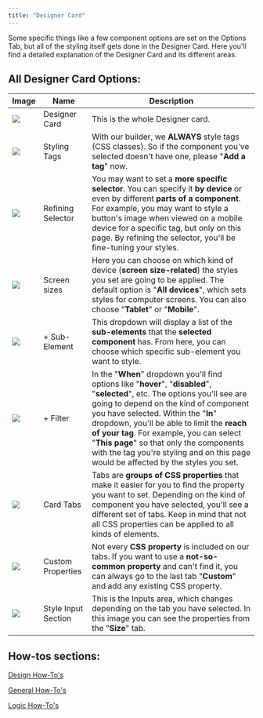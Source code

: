 ```yaml
---
title: "Designer Card"
---
```


Some specific things like a few component options are set on the Options Tab, but all of the styling itself gets done in the Designer Card. Here you'll find a detailed explanation of the Designer Card and its different areas. 

## All Designer Card Options:

| Image                                                                                                                                                                                                                              | Name                | Description                                                                                                                                                                                                                                                                                                                                                                                                                                 |
| ---------------------------------------------------------------------------------------------------------------------------------------------------------------------------------------------------------------------------------- | ------------------- | ------------------------------------------------------------------------------------------------------------------------------------------------------------------------------------------------------------------------------------------------------------------------------------------------------------------------------------------------------------------------------------------------------------------------------------------- |
| ![](/images/guides/image.png)               | Designer Card       | This is the whole Designer card.                                                                                                                                                                                                                                                                                                                                                                                                            |
| ![](/images/guides/image.png)               | Styling Tags        | With our builder, we **ALWAYS** style tags (CSS classes). So if the component you've selected doesn't have one, please "**Add a tag**" now.                                                                                                                                                                                                                                                                                                 |
| ![](/images/guides/image.png)               | Refining Selector   | You may want to set a **more specific selector**. You can specify it **by device** or even by different **parts of a component**. For example, you may want to style a button's image when viewed on a mobile device for a specific tag, but only on this page. By refining the selector, you'll be fine-tuning your styles.                                                                                                                |
| ![](/images/guides/2023-03-10_15h32_21.png) | Screen sizes        | Here you can choose on which kind of device (**screen size-related**) the styles you set are going to be applied. The default option is "**All devices**", which sets styles for computer screens. You can also choose "**Tablet**" or "**Mobile**".                                                                                                                                                                                        |
| ![](/images/guides/image.png)               | \+ Sub-Element      | This dropdown will display a list of the **sub-elements** that the **selected component** has. From here, you can choose which specific sub-element you want to style.                                                                                                                                                                                                                                                                      |
| ![](/images/guides/image.png)               | \+ Filter           | In the "**When**" dropdown you'll find options like "**hover**", "**disabled**", "**selected**", etc. The options you'll see are going to depend on the kind of component you have selected. Within the "**In**" dropdown, you'll be able to limit the **reach of your tag**. For example, you can select "**This page**" so that only the components with the tag you're styling and on this page would be affected by the styles you set. |
| ![](/images/guides/image.png)               | Card Tabs           | Tabs are **groups of CSS properties** that make it easier for you to find the property you want to set. Depending on the kind of component you have selected, you'll see a different set of tabs. Keep in mind that not all CSS properties can be applied to all kinds of elements.                                                                                                                                                         |
| ![](/images/guides/image.png)               | Custom Properties   | Not every **CSS property** is included on our tabs. If you want to use a **not-so-common property** and can't find it, you can always go to the last tab "**Custom**" and add any existing CSS property.                                                                                                                                                                                                                                    |
| ![](/images/guides/image.png)               | Style Input Section | This is the Inputs area, which changes depending on the tab you have selected. In this image you can see the properties from the "**Size**" tab.                                                                                                                                                                                                                                                                                            |

## How-tos sections:

[Design How-To's](/how-tos/design-how-tos)

[General How-To's](/how-tos/general-how-tos)

[Logic How-To's](/how-tos/logic-how-tos)